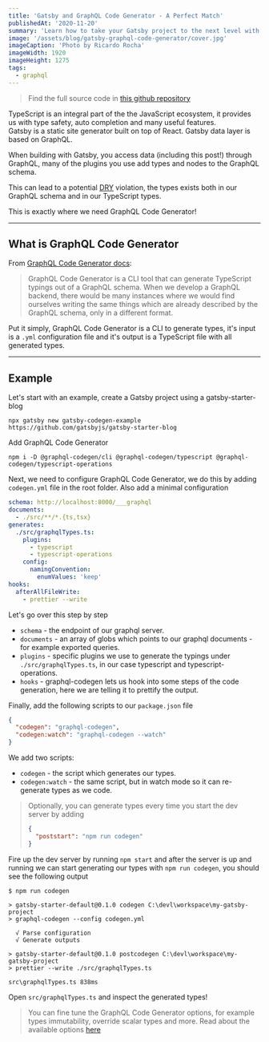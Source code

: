 ```yaml
---
title: 'Gatsby and GraphQL Code Generator - A Perfect Match'
publishedAt: '2020-11-20'
summary: 'Learn how to take your Gatsby project to the next level with TypeScript and GraphQL Code Generator'
image: '/assets/blog/gatsby-graphql-code-generator/cover.jpg'
imageCaption: 'Photo by Ricardo Rocha'
imageWidth: 1920
imageHeight: 1275
tags:
  - graphql
---
```


> Find the full source code in [this github repository](https://github.com/talohana/gatsby-codegen-example)

TypeScript is an integral part of the the JavaScript ecosystem, it provides us with type safety, auto completion and many useful features.  
Gatsby is a static site generator built on top of React. Gatsby data layer is based on GraphQL.

When building with Gatsby, you access data (including this post!) through GraphQL, many of the plugins you use add
types and nodes to the GraphQL schema.

This can lead to a potential [DRY](https://en.wikipedia.org/wiki/Don%27t_repeat_yourself) violation, the types exists both in our
GraphQL schema and in our TypeScript types.

This is exactly where we need GraphQL Code Generator!

---

## What is GraphQL Code Generator

From [GraphQL Code Generator docs](https://graphql-code-generator.com/docs/getting-started/index):

> GraphQL Code Generator is a CLI tool that can generate TypeScript typings out of a GraphQL schema.
> When we develop a GraphQL backend, there would be many instances where we would find ourselves
> writing the same things which are already described by the GraphQL schema, only in a different format.

Put it simply, GraphQL Code Generator is a CLI to generate types, it's input is a `.yml` configuration file and it's output is a TypeScript file
with all generated types.

---

## Example

Let's start with an example, create a Gatsby project using a gatsby-starter-blog

```shell
npx gatsby new gatsby-codegen-example https://github.com/gatsbyjs/gatsby-starter-blog
```

Add GraphQL Code Generator

```shell
npm i -D @graphql-codegen/cli @graphql-codegen/typescript @graphql-codegen/typescript-operations
```

Next, we need to configure GraphQL Code Generator, we do this by adding `codegen.yml` file in the root folder.
Also add a minimal configuration

```yml
schema: http://localhost:8000/___graphql
documents:
  - ./src/**/*.{ts,tsx}
generates:
  ./src/graphqlTypes.ts:
    plugins:
      - typescript
      - typescript-operations
    config:
      namingConvention:
        enumValues: 'keep'
hooks:
  afterAllFileWrite:
    - prettier --write
```

Let's go over this step by step

- `schema` - the endpoint of our graphql server.
- `documents` - an array of globs which points to our graphql documents - for example exported queries.
- `plugins` - specific plugins we use to generate the typings under `./src/graphqlTypes.ts`, in our case typescript and typescript-operations.
- `hooks` - graphql-codegen lets us hook into some steps of the code generation, here we are telling it to prettify the output.

Finally, add the following scripts to our `package.json` file

```json
{
  "codegen": "graphql-codegen",
  "codegen:watch": "graphql-codegen --watch"
}
```

We add two scripts:

- `codegen` - the script which generates our types.
- `codegen:watch` - the same script, but in watch mode so it can re-generate types as we code.

> Optionally, you can generate types every time you start the dev server by adding
>
> ```json
> {
>   "poststart": "npm run codegen"
> }
> ```

Fire up the dev server by running `npm start` and after the server is up and running we can start generating our types with `npm run codegen`,
you should see the following output

```shell
$ npm run codegen

> gatsby-starter-default@0.1.0 codegen C:\devl\workspace\my-gatsby-project
> graphql-codegen --config codegen.yml

  √ Parse configuration
  √ Generate outputs

> gatsby-starter-default@0.1.0 postcodegen C:\devl\workspace\my-gatsby-project
> prettier --write ./src/graphqlTypes.ts

src\graphqlTypes.ts 838ms
```

Open `src/graphqlTypes.ts` and inspect the generated types!

> You can fine tune the GraphQL Code Generator options, for example types immutability, override scalar types and more.
> Read about the available options [here](https://graphql-code-generator.com/docs/plugins/typescript)
